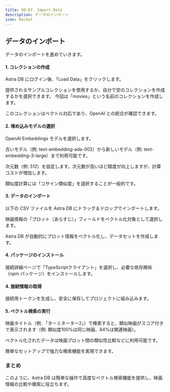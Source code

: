 ```yaml
---
title: 00-07. Import Data
description: データのインポート
icon: Rocket
---
```


## データのインポート

データのインポートを進めていきます。


<Steps>
<Step>

#### 1. コレクションの作成

Astra DB にログイン後、「Load Data」をクリックします。

提供されるサンプルコレクションを使用するか、自分で空のコレクションを作成するかを選択できます。
今回は「movies」という名前のコレクションを作成します。

このコレクションはベクトル対応であり、OpenAI との統合が確認できます。

</Step>

<Step>

#### 2. 埋め込みモデルの選択

OpenAI Embeddings モデルを選択します。

古いモデル（例: text-embedding-ada-002）から新しいモデル（例: text-embedding-3-large）まで利用可能です。

次元数（例: 512）を設定します。次元数が高いほど精度が向上しますが、計算コストが増加します。

類似度計算には「コサイン類似度」を選択することが一般的です。

</Step>

<Step>

#### 3. データのインポート

以下の CSV ファイルを Astra DB にドラッグ＆ドロップでインポートします。


<Files>
  <Folder name="src" defaultOpen>
    <Folder name="data" defaultOpen>
      <a href="/hands-on/02-movie-recommendations-app/src/data/import_data.csv" target="_blank">
        <File name="import_data.csv" />
      </a>
    </Folder>
  </Folder>
</Files>

映画情報の「プロット（あらすじ）」フィールドをベクトル化対象として選択します。

Astra DB が自動的にプロット情報をベクトル化し、データセットを作成します。

</Step>

<Step>

#### 4. パッケージのインストール

接続詳細ページで「TypeScriptクライアント」を選択し、必要な依存関係（npm パッケージ）をインストールします。

</Step>

<Step>

#### 4. 接続情報の取得

接続用トークンを生成し、安全に保存してプロジェクトに組み込みます。

</Step>

<Step>

#### 5. ベクトル検索の実行

映画タイトル（例: 「ターミネーター2」）で検索すると、類似映画がスコア付きで表示されます（例: 類似度100%は同じ映画、84%は関連映画）。

</Step>
</Steps>

ベクトル化されたデータは映画プロット間の類似性比較などに利用可能です。

簡単なセットアップで強力な検索機能を実現できます。

### まとめ

このように、Astra DB は簡単な操作で高度なベクトル検索機能を提供し、映画情報の比較や検索に役立ちます。
